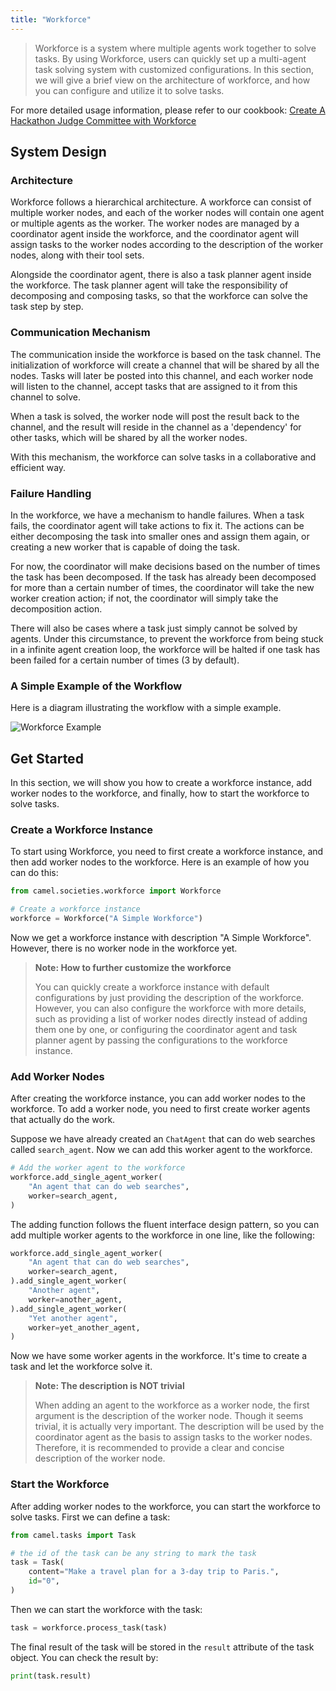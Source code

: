 ```yaml
---
title: "Workforce"
---
```


> Workforce is a system where multiple agents work together to solve tasks.
> By using Workforce, users can quickly set up a multi-agent task solving
> system with customized configurations. In this section, we will give a
> brief view on the architecture of workforce, and how you can configure
> and utilize it to solve tasks.

For more detailed usage information, please refer to our cookbook: [Create A Hackathon Judge Committee with Workforce](https://colab.research.google.com/drive/18ajYUMfwDx3WyrjHow3EvUMpKQDcrLtr?usp=sharing)

## System Design

### Architecture

Workforce follows a hierarchical architecture. A workforce can consist of 
multiple worker nodes, and each of the worker nodes will contain 
one agent or multiple agents as the worker. The worker nodes are managed by 
a coordinator agent inside the workforce, and the coordinator agent will assign 
tasks to the worker nodes according to the description of the worker nodes, 
along with their tool sets.

Alongside the coordinator agent, there is also a task planner agent inside the
workforce. The task planner agent will take the responsibility of decomposing
and composing tasks, so that the workforce can solve the task step by step.

### Communication Mechanism

The communication inside the workforce is based on the task channel. The
initialization of workforce will create a channel that will be shared by
all the nodes. Tasks will later be posted into this channel, and each
worker node will listen to the channel, accept tasks that are assigned
to it from this channel to solve.

When a task is solved, the worker node will post the result back to the
channel, and the result will reside in the channel as a 'dependency' for
other tasks, which will be shared by all the worker nodes.

With this mechanism, the workforce can solve tasks in a collaborative and
efficient way.

### Failure Handling

In the workforce, we have a mechanism to handle failures. When a task fails,
the coordinator agent will take actions to fix it. The actions can be either
decomposing the task into smaller ones and assign them again, or creating a
new worker that is capable of doing the task.

For now, the coordinator will make decisions based on the number of times the
task has been decomposed. If the task has already been decomposed for more
than a certain number of times, the coordinator will take the new worker
creation action; if not, the coordinator will simply take the decomposition
action.

There will also be cases where a task just simply cannot be solved by
agents. Under this circumstance, to prevent the workforce from being stuck
in a infinite agent creation loop, the workforce will be halted if one task
has been failed for a certain number of times (3 by default).

### A Simple Example of the Workflow

Here is a diagram illustrating the workflow with a simple example.

![Workforce Example](https://i.postimg.cc/261dDM9W/work-force.png)

## Get Started

In this section, we will show you how to create a workforce instance, add
worker nodes to the workforce, and finally, how to start the workforce to
solve tasks.

### Create a Workforce Instance

To start using Workforce, you need to first create a workforce instance, and
then add worker nodes to the workforce. Here is an example of how you can do
this:

```python
from camel.societies.workforce import Workforce

# Create a workforce instance
workforce = Workforce("A Simple Workforce")
```

Now we get a workforce instance with description "A Simple Workforce".
However, there is no worker node in the workforce yet.

> **Note: How to further customize the workforce**
>
> You can quickly create a workforce instance with default configurations
> by just providing the description of the workforce. However, you can also
> configure the workforce with more details, such as providing a list of
> worker nodes directly instead of adding them one by one, or configuring
> the coordinator agent and task planner agent by passing the configurations
> to the workforce instance.

### Add Worker Nodes

After creating the workforce instance, you can add worker nodes to the
workforce. To add a worker node, you need to first create worker agents
that actually do the work.

Suppose we have already created an `ChatAgent` that can do web searches 
called `search_agent`. Now we can add this worker agent to the workforce.

```python
# Add the worker agent to the workforce
workforce.add_single_agent_worker(
    "An agent that can do web searches",
    worker=search_agent,
)
```

The adding function follows the fluent interface design pattern, so you can
add multiple worker agents to the workforce in one line, like the following:

```python
workforce.add_single_agent_worker(
    "An agent that can do web searches",
    worker=search_agent,
).add_single_agent_worker(
    "Another agent",
    worker=another_agent,
).add_single_agent_worker(
    "Yet another agent",
    worker=yet_another_agent,
)
```

Now we have some worker agents in the workforce. It's time to create a task and
let the workforce solve it.

> **Note: The description is NOT trivial**
> 
> When adding an agent to the workforce as a worker node, the first argument
> is the description of the worker node. Though it seems trivial, it is 
> actually very important. The description will be used by the coordinator
> agent as the basis to assign tasks to the worker nodes. Therefore, it is
> recommended to provide a clear and concise description of the worker node.

### Start the Workforce

After adding worker nodes to the workforce, you can start the workforce to
solve tasks. First we can define a task:

```python
from camel.tasks import Task

# the id of the task can be any string to mark the task
task = Task(
    content="Make a travel plan for a 3-day trip to Paris.",
    id="0",
)
```

Then we can start the workforce with the task:

```python
task = workforce.process_task(task)
```

The final result of the task will be stored in the `result` attribute of the
task object. You can check the result by:

```python
print(task.result)
```
